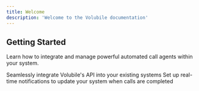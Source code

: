```yaml
---
title: Welcome
description: 'Welcome to the Volubile documentation'
---
```


## Getting Started

Learn how to integrate and manage powerful automated call agents within your system.

<CardGroup cols={2}>
  <Card
    title="API Reference"
    icon="code"
    href="/api-reference"
  >
    Seamlessly integrate Volubile's API into your existing systems
  </Card>
  <Card
    title="Webhooks"
    icon="webhook"
    href="/webhooks"
  >
    Set up real-time notifications to update your system when calls are completed
  </Card>
</CardGroup>
